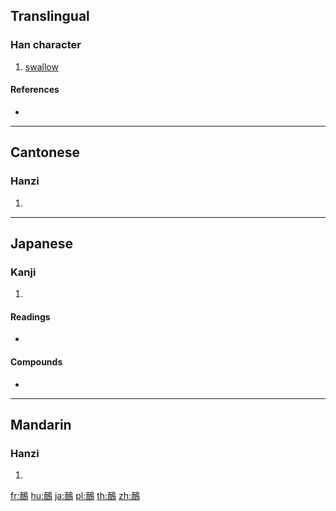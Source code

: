 {{character info/new}}
{{also|鸸}}
==Translingual==

===Han character===
{{Han char|rn=196|rad=鳥|as=06|sn=17|four=17227|canj=MBHAF,XXXMB|ids=⿰而鳥}}

# [[swallow]]

====References====
* {{Han ref|kx=1487.260|dkj=46844|dj=2018.290|hdz=74628.150|uh=9D2F|ud=40239|bh=EF7B|bd=61307}}

----

==Cantonese==

===Hanzi===
{{yue-hanzi|jyut=|y=yi4|sim=鸸}}

# {{defn|lang=yue|sort=鳥06}}

----

==Japanese==

===Kanji===
{{ja-kanji|grade=|rs=鳥06}}

# {{defn|lang=ja|sort=鳥06}}

====Readings====
* {{ja-readings|goon=[[に]] (ni)|kanon=[[じ]] (ji)|kun=}}

====Compounds====
* {{ja-r|鴯鶓|エミュー}}

----

==Mandarin==

===Hanzi===
{{cmn-hanzi|sim=鸸|pin=[[ér]] ([[er2]])|wg=erh<sup>2</sup>}}

# {{defn|lang=cmn|sort=鳥06}}

[[fr:鴯]]
[[hu:鴯]]
[[ja:鴯]]
[[pl:鴯]]
[[th:鴯]]
[[zh:鴯]]